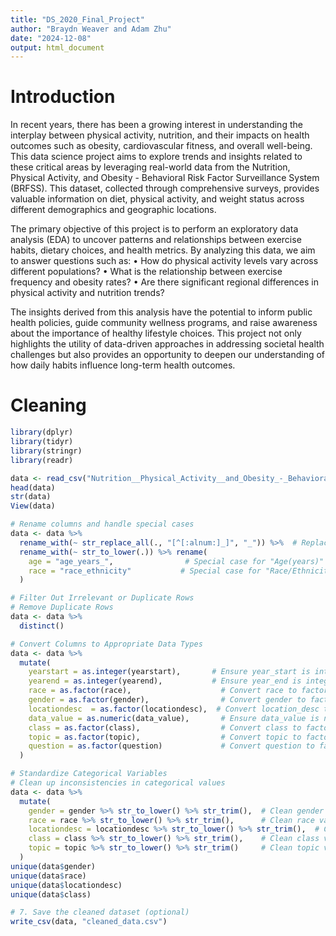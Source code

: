 ```yaml
---
title: "DS_2020_Final_Project"
author: "Braydn Weaver and Adam Zhu"
date: "2024-12-08"
output: html_document
---
```

# Introduction

In recent years, there has been a growing interest in understanding the interplay between physical activity, nutrition, and their impacts on health outcomes such as obesity, cardiovascular fitness, and overall well-being. This data science project aims to explore trends and insights related to these critical areas by leveraging real-world data from the Nutrition, Physical Activity, and Obesity - Behavioral Risk Factor Surveillance System (BRFSS). This dataset, collected through comprehensive surveys, provides valuable information on diet, physical activity, and weight status across different demographics and geographic locations.

The primary objective of this project is to perform an exploratory data analysis (EDA) to uncover patterns and relationships between exercise habits, dietary choices, and health metrics. By analyzing this data, we aim to answer questions such as:
	•	How do physical activity levels vary across different populations?
	•	What is the relationship between exercise frequency and obesity rates?
	•	Are there significant regional differences in physical activity and nutrition trends?

The insights derived from this analysis have the potential to inform public health policies, guide community wellness programs, and raise awareness about the importance of healthy lifestyle choices. This project not only highlights the utility of data-driven approaches in addressing societal health challenges but also provides an opportunity to deepen our understanding of how daily habits influence long-term health outcomes.

# Cleaning



```r
library(dplyr)
library(tidyr)
library(stringr)
library(readr)

data <- read_csv("Nutrition__Physical_Activity__and_Obesity_-_Behavioral_Risk_Factor_Surveillance_System.csv")
head(data)
str(data)
View(data)

# Rename columns and handle special cases
data <- data %>%
  rename_with(~ str_replace_all(., "[^[:alnum:]_]", "_")) %>%  # Replace non-alphanumeric characters with underscores
  rename_with(~ str_to_lower(.)) %>% rename(
    age = "age_years_",                # Special case for "Age(years)"
    race = "race_ethnicity"           # Special case for "Race/Ethnicity"
  )

# Filter Out Irrelevant or Duplicate Rows
# Remove Duplicate Rows
data <- data %>%
  distinct()

# Convert Columns to Appropriate Data Types
data <- data %>%
  mutate(
    yearstart = as.integer(yearstart),       # Ensure year_start is integer
    yearend = as.integer(yearend),           # Ensure year_end is integer
    race = as.factor(race),                    # Convert race to factor
    gender = as.factor(gender),                # Convert gender to factor
    locationdesc  = as.factor(locationdesc),  # Convert location_desc to factor
    data_value = as.numeric(data_value),       # Ensure data_value is numeric
    class = as.factor(class),                  # Convert class to factor
    topic = as.factor(topic),                  # Convert topic to factor
    question = as.factor(question)             # Convert question to factor
  )

# Standardize Categorical Variables
# Clean up inconsistencies in categorical values
data <- data %>%
  mutate(
    gender = gender %>% str_to_lower() %>% str_trim(),  # Clean gender values
    race = race %>% str_to_lower() %>% str_trim(),      # Clean race values
    locationdesc = locationdesc %>% str_to_lower() %>% str_trim(),  # Clean location description
    class = class %>% str_to_lower() %>% str_trim(),    # Clean class values
    topic = topic %>% str_to_lower() %>% str_trim()     # Clean topic values
  )
unique(data$gender)
unique(data$race)
unique(data$locationdesc)
unique(data$class)

# 7. Save the cleaned dataset (optional)
write_csv(data, "cleaned_data.csv")


```


